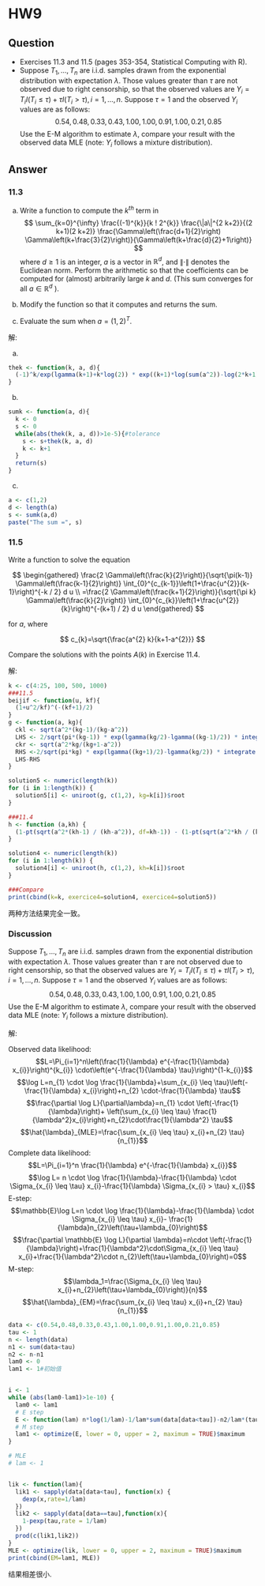 # HW9

## Question

+  Exercises 11.3 and 11.5 (pages 353-354, Statistical Computing with R).
+  Suppose $T_{1}, \ldots, T_{n}$ are i.i.d. samples drawn from the exponential distribution with expectation $\lambda$. Those values greater than $\tau$ are not observed due to right censorship, so that the observed values are $Y_{i}=T_{i} I\left(T_{i} \leq \tau\right)+\tau I\left(T_{i}>\tau\right), i=1, \ldots, n$. Suppose $\tau=1$ and the observed $Y_{i}$ values are as follows:$$0.54,0.48,0.33,0.43,1.00,1.00,0.91,1.00,0.21,0.85$$
Use the E-M algorithm to estimate $\lambda$, compare your result with the observed data MLE (note: $Y_{i}$ follows a mixture distribution).


## Answer

### 11.3

(a) Write a function to compute the $k^{t h}$ term in
$$
\sum_{k=0}^{\infty} \frac{(-1)^{k}}{k ! 2^{k}} \frac{\|a\|^{2 k+2}}{(2 k+1)(2 k+2)} \frac{\Gamma\left(\frac{d+1}{2}\right) \Gamma\left(k+\frac{3}{2}\right)}{\Gamma\left(k+\frac{d}{2}+1\right)}
$$
where $d \geq 1$ is an integer, $a$ is a vector in $\mathbb{R}^{d}$, and $\|\cdot\|$ denotes the Euclidean norm. Perform the arithmetic so that the coefficients can be computed for (almost) arbitrarily large $k$ and $d$. (This sum converges for all $a \in \mathbb{R}^{d}$ ).

(b) Modify the function so that it computes and returns the sum.

(c) Evaluate the sum when $a=(1,2)^{T}$.

解:

(a)
```r
thek <- function(k, a, d){
  (-1)^k/exp(lgamma(k+1)+k*log(2)) * exp((k+1)*log(sum(a^2))-log(2*k+1)-log(2*k+2)) * exp(lgamma((d+1)/2)+lgamma(k+1.5)-lgamma(k+d/2+1))#用到了gamma函数和阶乘的恒等式
}
```
(b)
```r
sumk <- function(a, d){
  k <- 0
  s <- 0
  while(abs(thek(k, a, d))>1e-5){#tolerance
    s <- s+thek(k, a, d)
    k <- k+1
  }
  return(s)
}
```
(c)
```r
a <- c(1,2)
d <- length(a)
s <- sumk(a,d)
paste("The sum =", s)
```

### 11.5
 
Write a function to solve the equation

$$
\begin{gathered}
\frac{2 \Gamma\left(\frac{k}{2}\right)}{\sqrt{\pi(k-1)} \Gamma\left(\frac{k-1}{2}\right)} \int_{0}^{c_{k-1}}\left(1+\frac{u^{2}}{k-1}\right)^{-k / 2} d u \\
=\frac{2 \Gamma\left(\frac{k+1}{2}\right)}{\sqrt{\pi k} \Gamma\left(\frac{k}{2}\right)} \int_{0}^{c_{k}}\left(1+\frac{u^{2}}{k}\right)^{-(k+1) / 2} d u
\end{gathered}
$$

for $a$, where

$$
c_{k}=\sqrt{\frac{a^{2} k}{k+1-a^{2}}}
$$

Compare the solutions with the points $A(k)$ in Exercise 11.4.


解:

```r
k <- c(4:25, 100, 500, 1000)
###11.5
beijif <- function(u, kf){
  (1+u^2/kf)^(-(kf+1)/2)
}
g <- function(a, kg){
  ckl <- sqrt(a^2*(kg-1)/(kg-a^2))
  LHS <- 2/sqrt(pi*(kg-1)) * exp(lgamma(kg/2)-lgamma((kg-1)/2)) * integrate(beijif, lower = 0, upper = ckl, kf=kg-1)$value
  ckr <- sqrt(a^2*kg/(kg+1-a^2))
  RHS <-2/sqrt(pi*kg) * exp(lgamma((kg+1)/2)-lgamma(kg/2)) * integrate(beijif, lower = 0, upper = ckr, kf=kg)$value
  LHS-RHS
}

solution5 <- numeric(length(k))
for (i in 1:length(k)) {
  solution5[i] <- uniroot(g, c(1,2), kg=k[i])$root
}

###11.4
h <- function (a,kh) {
  (1-pt(sqrt(a^2*(kh-1) / (kh-a^2)), df=kh-1)) - (1-pt(sqrt(a^2*kh / (kh+1-a^2)), df=kh))
}

solution4 <- numeric(length(k))
for (i in 1:length(k)) {
  solution4[i] <- uniroot(h, c(1,2), kh=k[i])$root
}

###Compare
print(cbind(k=k, exercice4=solution4, exercice4=solution5))
```

两种方法结果完全一致。


### Discussion
Suppose $T_{1}, \ldots, T_{n}$ are i.i.d. samples drawn from the exponential distribution with expectation $\lambda$. Those values greater than $\tau$ are not observed due to right censorship, so that the observed values are $Y_{i}=T_{i} I\left(T_{i} \leq \tau\right)+\tau I\left(T_{i}>\tau\right), i=1, \ldots, n$. Suppose $\tau=1$ and the observed $Y_{i}$ values are as follows:$$0.54,0.48,0.33,0.43,1.00,1.00,0.91,1.00,0.21,0.85$$
Use the E-M algorithm to estimate $\lambda$, compare your result with the observed data MLE (note: $Y_{i}$ follows a mixture distribution).


解:

Observed data likelihood:
$$L=\Pi_{i=1}^n\left(\frac{1}{\lambda} e^{-\frac{1}{\lambda} x_{i}}\right)^{k_{i}} \cdot\left(e^{-\frac{1}{\lambda} \tau}\right)^{1-k_{i}}$$
$$\log L=n_{1} \cdot \log \frac{1}{\lambda}+\sum_{x_{i} \leq \tau}\left(-\frac{1}{\lambda} x_{i}\right)+n_{2} \cdot-\frac{1}{\lambda} \tau$$
$$\frac{\partial \log L}{\partial\lambda}=n_{1} \cdot \left(-\frac{1}{\lambda}\right)+ \left(\sum_{x_{i} \leq \tau} \frac{1}{\lambda^2}x_{i}\right)+n_{2}\cdot\frac{1}{\lambda^2}  \tau$$
$$\hat{\lambda}_{MLE}=\frac{\sum_{x_{i} \leq \tau} x_{i}+n_{2} \tau}{n_{1}}$$
Complete data likelihood:
$$L=\Pi_{i=1}^n \frac{1}{\lambda} e^{-\frac{1}{\lambda} x_{i}}$$ 
$$\log L= n \cdot \log \frac{1}{\lambda}-\frac{1}{\lambda} \cdot  \Sigma_{x_{i} \leq \tau} x_{i}-\frac{1}{\lambda}  \Sigma_{x_{i} > \tau} x_{i}$$ 
E-step:
$$\mathbb{E}\log L=n \cdot \log \frac{1}{\lambda}-\frac{1}{\lambda} \cdot \Sigma_{x_{i} \leq \tau} x_{i}- \frac{1}{\lambda}n_{2}\left(\tau+\lambda_{0}\right)$$
$$\frac{\partial \mathbb{E} \log L}{\partial \lambda}=n\cdot \left(-\frac{1}{\lambda}\right)+\frac{1}{\lambda^2}\cdot\Sigma_{x_{i} \leq \tau} x_{i}+\frac{1}{\lambda^2}\cdot n_{2}\left(\tau+\lambda_{0}\right)=0$$
M-step:
$$\lambda_1=\frac{\Sigma_{x_{i} \leq \tau} x_{i}+n_{2}\left(\tau+\lambda_{0}\right)}{n}$$
$$\hat{\lambda}_{EM}=\frac{\sum_{x_{i} \leq \tau} x_{i}+n_{2} \tau}{n_{1}}$$

```r
data <- c(0.54,0.48,0.33,0.43,1.00,1.00,0.91,1.00,0.21,0.85)
tau <- 1
n <- length(data)
n1 <- sum(data<tau)
n2 <- n-n1
lam0 <- 0
lam1 <- 1#初始值


i <- 1
while (abs(lam0-lam1)>1e-10) {
  lam0 <- lam1
  # E step
  E <- function(lam) n*log(1/lam)-1/lam*sum(data[data<tau])-n2/lam*(tau+lam0)
  # M step
  lam1 <- optimize(E, lower = 0, upper = 2, maximum = TRUE)$maximum
}

# MLE 
# lam <- 1


lik <- function(lam){
  lik1 <- sapply(data[data<tau], function(x) {
    dexp(x,rate=1/lam)
  })
  lik2 <- sapply(data[data==tau],function(x){
    1-pexp(tau,rate = 1/lam)
  })
  prod(c(lik1,lik2))
}
MLE <- optimize(lik, lower = 0, upper = 2, maximum = TRUE)$maximum
print(cbind(EM=lam1, MLE))
```

结果相差很小.
